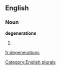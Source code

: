 
==English==

===Noun===
'''degenerations'''

# {{plural of|[[degeneration]]}}

[[Category:English plurals]]

[[fr:degenerations]]